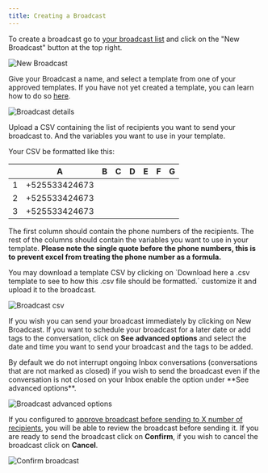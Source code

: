 ```yaml
---
title: Creating a Broadcast
---
```


To create a broadcast go to [your broadcast list](https://app.hilos.io/blasts) and click on the "New Broadcast" button at the top right.

![New Broadcast](https://hilos-media.s3.us-east-2.amazonaws.com/documentation/userdocs/using-hilos/reference/broadcasts/creating-a-broadccast/new-broadcast.png)

Give your Broadcast a name, and select a template from one of your approved templates. If you have not yet created a template, you can learn how to do so [here](/user/create-a-template).

![Broadcast details](https://hilos-media.s3.us-east-2.amazonaws.com/documentation/userdocs/using-hilos/reference/broadcasts/creating-a-broadccast/broadcast-details.png)

Upload a CSV containing the list of recipients you want to send your broadcast to. And the variables you want to use in your template.

Your CSV be formatted like this:

| | A | B | C | D | E | F | G |
|---|---|---|---|---|---|---|---|
| 1 | +525533424673 | | | | | | |
| 2 | +525533424673 | | | | | | |
| 3 | +525533424673 | | | | | | |

The first column should contain the phone numbers of the recipients. The rest of the columns should contain the variables you want to use in your template. **Please note the single quote before the phone numbers, this is to prevent excel from treating the phone number as a formula.**

<Tip>
You may download a template CSV by clicking on `Download here a .csv template to see to how this .csv file should be formatted.` customize it and upload it to the broadcast.
</Tip>

![Broadcast csv](https://hilos-media.s3.us-east-2.amazonaws.com/documentation/userdocs/using-hilos/reference/broadcasts/creating-a-broadccast/upload-csv.png)

If you wish you can send your broadcast immediately by clicking on New Broadcast. If you want to schedule your broadcast for a later date or add tags to the conversation, click on **See advanced options** and select the date and time you want to send your broadcast and the tags to be added.

<Note>
By default we do not interrupt ongoing Inbox conversations (conversations that are not marked as closed) if you wish to send the broadcast even if the conversation is not closed on your Inbox enable the option under **See advanced options**.
</Note>

![Broadcast advanced options](https://hilos-media.s3.us-east-2.amazonaws.com/documentation/userdocs/using-hilos/reference/broadcasts/creating-a-broadccast/review-and-send.png)

If you configured to [approve broadcast before sending to X number of recipients](https://app.hilos.io/config/notifications), you will be able to review the broadcast before sending it. If you are ready to send the broadcast click on **Confirm**, if you wish to cancel the broadcast click on **Cancel**.

![Confirm broadcast](https://hilos-media.s3.us-east-2.amazonaws.com/documentation/userdocs/using-hilos/reference/broadcasts/creating-a-broadccast/confirm-broadcast.png)
